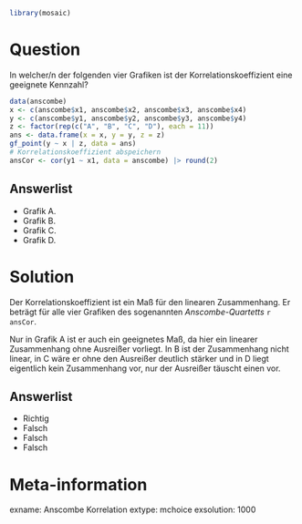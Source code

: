 ```r
library(mosaic)
```

Question
========

In welcher/n der folgenden vier Grafiken ist der Korrelationskoeffizient eine geeignete Kennzahl?

```r
data(anscombe)
x <- c(anscombe$x1, anscombe$x2, anscombe$x3, anscombe$x4)
y <- c(anscombe$y1, anscombe$y2, anscombe$y3, anscombe$y4)
z <- factor(rep(c("A", "B", "C", "D"), each = 11))
ans <- data.frame(x = x, y = y, z = z)
gf_point(y ~ x | z, data = ans)
# Korrelationskoeffizient abspeichern
ansCor <- cor(y1 ~ x1, data = anscombe) |> round(2)
```


Answerlist
----------
* Grafik A.
* Grafik B.
* Grafik C.
* Grafik D.


Solution
========

Der Korrelationskoeffizient ist ein Maß für den linearen Zusammenhang. Er beträgt für alle vier Grafiken des sogenannten *Anscombe-Quartetts* `r ansCor`.

Nur in Grafik A ist er auch ein geeignetes Maß, da hier ein linearer Zusammenhang ohne Ausreißer vorliegt. In B ist der Zusammenhang nicht linear, in C wäre er ohne den Ausreißer deutlich stärker und in D liegt eigentlich kein Zusammenhang vor, nur der Ausreißer täuscht einen vor.


Answerlist
----------
* Richtig
* Falsch
* Falsch
* Falsch


Meta-information
================
exname: Anscombe Korrelation
extype: mchoice
exsolution: 1000
